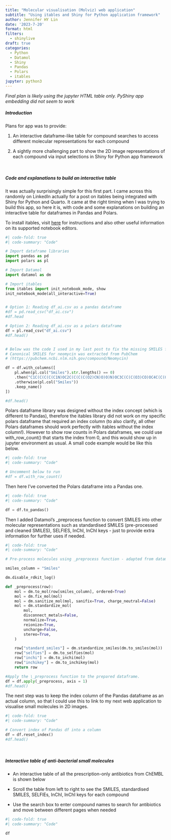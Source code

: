 ```yaml
---
title: "Molecular visualisation (Molviz) web application"
subtitle: "Using itables and Shiny for Python application framework"
author: Jennifer HY Lin
date: '2023-7-20'
format: html
filters:
  - shinylive
draft: true
categories:
  - Python
  - Datamol
  - Shiny
  - Pandas
  - Polars
  - itables
jupyter: python3
---
```


*Final plan is likely using the jupyter HTML table only. PyShiny app embedding did not seem to work*

##### **Introduction**

Plans for app was to provide:

1) An interactive dataframe-like table for compound searches to access different molecular representations for each compound 

2) A sightly more challenging part to show the 2D image representations of each compound via input selections in Shiny for Python app framework

<br>

##### **Code and explanations to build an interactive table**

It was actually surprisingly simple for this first part. I came across this randomly on LinkedIn actually for a post on itables being integrated with Shiny for Python and Quarto. It came at the right timing when I was trying to build this app, so here it is, with code and some explanations on building an interactive table for dataframes in Pandas and Polars.

To install itables, visit [here](https://mwouts.github.io/itables/quick_start.html) for instructions and also other useful information on its supported notebook editors.

```python
#| code-fold: true
#| code-summary: "Code"

# Import dataframe libraries
import pandas as pd
import polars as pl

# Import Datamol
import datamol as dm

# Import itables
from itables import init_notebook_mode, show
init_notebook_mode(all_interactive=True)


# Option 1: Reading df_ai.csv as a pandas dataframe
#df = pd.read_csv("df_ai.csv")
#df.head

# Option 2: Reading df_ai.csv as a polars dataframe
df = pl.read_csv("df_ai.csv")
#df.head()


# Below was the code I used in my last post to fix the missing SMILES for neomycin
# Canonical SMILES for neomycin was extracted from PubChem 
# (https://pubchem.ncbi.nlm.nih.gov/compound/Neomycin)

df = df.with_columns([
    pl.when(pl.col("Smiles").str.lengths() == 0)
    .then("C1C(C(C(C(C1N)OC2C(C(C(C(O2)CN)O)O)N)OC3C(C(C(O3)CO)OC4C(C(C(C(O4)CN)O)O)N)O)O)N")
    .otherwise(pl.col("Smiles"))
    .keep_name()
])

#df.head()
```

Polars dataframe library was designed without the index concept (which is different to Pandas), therefore the itables library did not work on my specific polars dataframe that required an index column (to also clarify, all other Polars dataframes should work perfectly with itables without the index column!). However to show row counts in Polars dataframes, we could use with_row_count() that starts the index from 0, and this would show up in jupyter environment as usual. A small code example would be like this below.

```python
#| code-fold: true
#| code-summary: "Code"

# Uncomment below to run
#df = df.with_row_count()
```

Then here I've converted the Polars dataframe into a Pandas one.

```python
#| code-fold: true
#| code-summary: "Code"

df = df.to_pandas()
```

Then I added Datamol's _preprocess function to convert SMILES into other molecular representations such as standardised SMILES (pre-processed and cleaned SMILES), SELFIES, InChI, InChI keys - just to provide extra information for further uses if needed.

```python
#| code-fold: true
#| code-summary: "Code"

# Pre-process molecules using _preprocess function - adapted from datamol.io

smiles_column = "Smiles"

dm.disable_rdkit_log()

def _preprocess(row):
    mol = dm.to_mol(row[smiles_column], ordered=True)
    mol = dm.fix_mol(mol)
    mol = dm.sanitize_mol(mol, sanifix=True, charge_neutral=False)
    mol = dm.standardize_mol(
        mol,
        disconnect_metals=False,
        normalize=True,
        reionize=True,
        uncharge=False,
        stereo=True,
    )

    row["standard_smiles"] = dm.standardize_smiles(dm.to_smiles(mol))
    row["selfies"] = dm.to_selfies(mol)
    row["inchi"] = dm.to_inchi(mol)
    row["inchikey"] = dm.to_inchikey(mol)
    return row

#Apply the \_preprocess function to the prepared dataframe.
df = df.apply(_preprocess, axis = 1)
#df.head()
```

The next step was to keep the index column of the Pandas dataframe as an actual column, so that I could use this to link to my next web application to visualise small molecules in 2D images.

```python
#| code-fold: true
#| code-summary: "Code"

# Convert index of Pandas df into a column
df = df.reset_index()
#df.head()
```

<br>

##### **Interactive table of anti-bacterial small molecules**

- An interactive table of all the prescription-only antibiotics from ChEMBL is shown below

- Scroll the table from left to right to see the SMILES, standardised SMILES, SELFIEs, InChI, InChI keys for each compound

- Use the search box to enter compound names to search for antibiotics and move between different pages when needed

```python
#| code-fold: true
#| code-summary: "Code"

df
```

<br>


